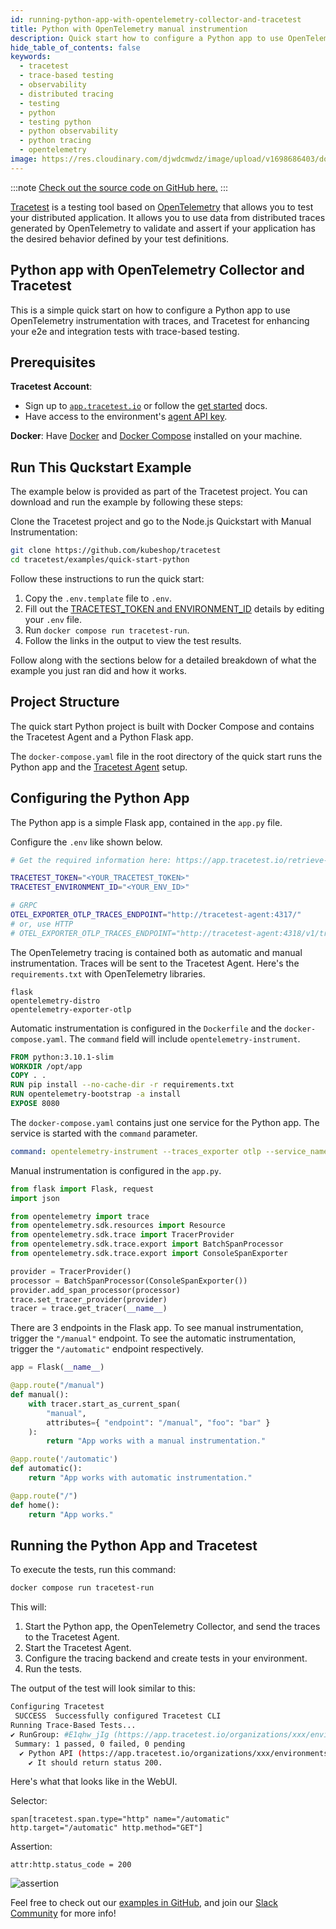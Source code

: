 ```yaml
---
id: running-python-app-with-opentelemetry-collector-and-tracetest
title: Python with OpenTelemetry manual instrumention
description: Quick start how to configure a Python app to use OpenTelemetry instrumentation with traces, and Tracetest for enhancing your e2e and integration tests with trace-based testing.
hide_table_of_contents: false
keywords:
  - tracetest
  - trace-based testing
  - observability
  - distributed tracing
  - testing
  - python
  - testing python
  - python observability
  - python tracing
  - opentelemetry
image: https://res.cloudinary.com/djwdcmwdz/image/upload/v1698686403/docs/Blog_Thumbnail_14_rsvkmo.jpg
---
```


:::note
[Check out the source code on GitHub here.](https://github.com/kubeshop/tracetest/tree/main/examples/quick-start-python)
:::

[Tracetest](https://tracetest.io/) is a testing tool based on [OpenTelemetry](https://opentelemetry.io/) that allows you to test your distributed application. It allows you to use data from distributed traces generated by OpenTelemetry to validate and assert if your application has the desired behavior defined by your test definitions.

## Python app with OpenTelemetry Collector and Tracetest

This is a simple quick start on how to configure a Python app to use OpenTelemetry instrumentation with traces, and Tracetest for enhancing your e2e and integration tests with trace-based testing.

## Prerequisites

**Tracetest Account**:

- Sign up to [`app.tracetest.io`](https://app.tracetest.io) or follow the [get started](/getting-started/installation) docs.
- Have access to the environment's [agent API key](https://app.tracetest.io/retrieve-token).

**Docker**: Have [Docker](https://docs.docker.com/get-docker/) and [Docker Compose](https://docs.docker.com/compose/install/) installed on your machine.

## Run This Quckstart Example

The example below is provided as part of the Tracetest project. You can download and run the example by following these steps:

Clone the Tracetest project and go to the Node.js Quickstart with Manual Instrumentation:

```bash
git clone https://github.com/kubeshop/tracetest
cd tracetest/examples/quick-start-python
```

Follow these instructions to run the quick start:

1. Copy the `.env.template` file to `.env`.
2. Fill out the [TRACETEST_TOKEN and ENVIRONMENT_ID](https://app.tracetest.io/retrieve-token) details by editing your `.env` file.
3. Run `docker compose run tracetest-run`.
4. Follow the links in the output to view the test results.

Follow along with the sections below for a detailed breakdown of what the example you just ran did and how it works.

## Project Structure

The quick start Python project is built with Docker Compose and contains the Tracetest Agent and a Python Flask app.

The `docker-compose.yaml` file in the root directory of the quick start runs the Python app and the [Tracetest Agent](/concepts/agent) setup.

## Configuring the Python App

The Python app is a simple Flask app, contained in the `app.py` file.

Configure the `.env` like shown below.

```bash
# Get the required information here: https://app.tracetest.io/retrieve-token

TRACETEST_TOKEN="<YOUR_TRACETEST_TOKEN>"
TRACETEST_ENVIRONMENT_ID="<YOUR_ENV_ID>"

# GRPC
OTEL_EXPORTER_OTLP_TRACES_ENDPOINT="http://tracetest-agent:4317/"
# or, use HTTP
# OTEL_EXPORTER_OTLP_TRACES_ENDPOINT="http://tracetest-agent:4318/v1/traces"
```

The OpenTelemetry tracing is contained both as automatic and manual instrumentation. Traces will be sent to the Tracetest Agent. Here's the `requirements.txt` with OpenTelemetry libraries.

```text title="requirements.txt"
flask
opentelemetry-distro
opentelemetry-exporter-otlp
```

Automatic instrumentation is configured in the `Dockerfile` and the `docker-compose.yaml`. The `command` field will include `opentelemetry-instrument`.

```Dockerfile title="Dockerfile"
FROM python:3.10.1-slim
WORKDIR /opt/app
COPY . .
RUN pip install --no-cache-dir -r requirements.txt
RUN opentelemetry-bootstrap -a install
EXPOSE 8080
```

The `docker-compose.yaml` contains just one service for the Python app. The service is started with the `command` parameter.

```yaml title="docker-compose.yaml"
command: opentelemetry-instrument --traces_exporter otlp --service_name app --exporter_otlp_endpoint ${OTEL_EXPORTER_OTLP_TRACES_ENDPOINT} --exporter_otlp_insecure true flask run --host=0.0.0.0 --port=8080
```

Manual instrumentation is configured in the `app.py`.

```python
from flask import Flask, request
import json

from opentelemetry import trace
from opentelemetry.sdk.resources import Resource
from opentelemetry.sdk.trace import TracerProvider
from opentelemetry.sdk.trace.export import BatchSpanProcessor
from opentelemetry.sdk.trace.export import ConsoleSpanExporter

provider = TracerProvider()
processor = BatchSpanProcessor(ConsoleSpanExporter())
provider.add_span_processor(processor)
trace.set_tracer_provider(provider)
tracer = trace.get_tracer(__name__)
```

There are 3 endpoints in the Flask app. To see manual instrumentation, trigger the `"/manual"` endpoint. To see the automatic instrumentation, trigger the `"/automatic"` endpoint respectively.

```python
app = Flask(__name__)

@app.route("/manual")
def manual():
    with tracer.start_as_current_span(
        "manual",
        attributes={ "endpoint": "/manual", "foo": "bar" }
    ):
        return "App works with a manual instrumentation."

@app.route('/automatic')
def automatic():
    return "App works with automatic instrumentation."

@app.route("/")
def home():
    return "App works."
```

## Running the Python App and Tracetest

To execute the tests, run this command:

```bash
docker compose run tracetest-run
```

This will:
1. Start the Python app, the OpenTelemetry Collector, and send the traces to the Tracetest Agent.
2. Start the Tracetest Agent.
3. Configure the tracing backend and create tests in your environment.
4. Run the tests.

The output of the test will look similar to this:

```bash
Configuring Tracetest
 SUCCESS  Successfully configured Tracetest CLI
Running Trace-Based Tests...
✔ RunGroup: #E1qhw_jIg (https://app.tracetest.io/organizations/xxx/environments/xxx/run/E1qhw_jIg)
 Summary: 1 passed, 0 failed, 0 pending
  ✔ Python API (https://app.tracetest.io/organizations/xxx/environments/xxx/test/W656Q0c4g/run/2/test) - trace id: c0eaebfe3ab66360a98d5cd443760a3c
	✔ It should return status 200.
```

Here's what that looks like in the WebUI.

Selector:

```
span[tracetest.span.type="http" name="/automatic" http.target="/automatic" http.method="GET"]
```

Assertion:

```
attr:http.status_code = 200
```

![assertion](https://res.cloudinary.com/djwdcmwdz/image/upload/v1715620289/docs/app.tracetest.io_organizations_ttorg_e66318ba6544b856_environments_ttenv_8fca16a31b8b6e24_tests_ayy2cq.png)

Feel free to check out our [examples in GitHub](https://github.com/kubeshop/tracetest/tree/main/examples), and join our [Slack Community](https://dub.sh/tracetest-community) for more info!
